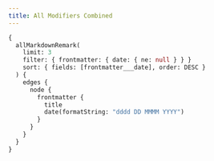 ---
title: All Modifiers Combined
---

```graphql preview
{
  allMarkdownRemark(
    limit: 3
    filter: { frontmatter: { date: { ne: null } } }
    sort: { fields: [frontmatter___date], order: DESC }
  ) {
    edges {
      node {
        frontmatter {
          title
          date(formatString: "dddd DD MMMM YYYY")
        }
      }
    }
  }
}
```

